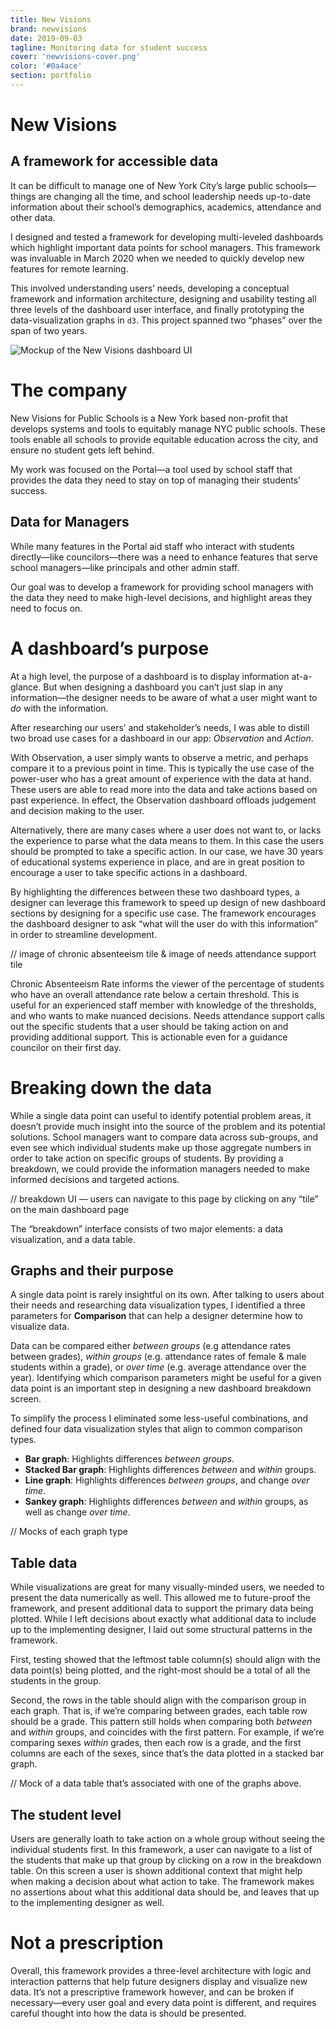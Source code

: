 ```yaml
---
title: New Visions
brand: newvisions
date: 2019-09-03
tagline: Monitoring data for student success
cover: 'newvisions-cover.png'
color: '#0a4ace'
section: portfolio
---
```



# New Visions

<!-- This is doubly true when everything changes so suddenly like it did in early 2020. -->
<section class="tldr" markdown="1">

## A framework for accessible data
It can be difficult to manage one of New York City’s large public schools—things are changing all the time, and school leadership needs up-to-date information about their school’s demographics, academics, attendance and other data. 

I designed and tested a framework for developing multi-leveled dashboards which highlight important data points for school managers. This framework was invaluable in March 2020 when we needed to quickly develop new features for remote learning.

This involved understanding users’ needs, developing a conceptual framework and information architecture, designing and usability testing all three levels of the dashboard user interface, and finally prototyping the data-visualization graphs in `d3`. This project spanned two “phases” over the span of two years.

<div class="cover-image vertical">

  ![Mockup of the New Visions dashboard UI](../../images/portfolio/cover/newvisions-cover.png)
</div>

</section>

# The company
New Visions for Public Schools is a New York based non-profit that develops systems and tools to equitably manage NYC public schools. These tools enable all schools to provide equitable education across the city, and ensure no student gets left behind.

My work was focused on the Portal—a tool used by school staff that provides the data they need to stay on top of managing their students’ success.

## Data for Managers
While many features in the Portal aid staff who interact with students directly—like councilors—there was a need to enhance features that serve school managers—like principals and other admin staff. 

Our goal was to develop a framework for providing school managers with the data they need to make high-level decisions, and highlight areas they need to focus on.

# A dashboard’s purpose
At a high level, the purpose of a dashboard is to display information at-a-glance. But when designing a dashboard you can’t just slap in any information—the designer needs to be aware of what a user might want to *do* with the information.

After researching our users’ and stakeholder’s needs, I was able to distill two broad use cases for a dashboard in our app: *Observation* and *Action*.

With Observation, a user simply wants to observe a metric, and perhaps compare it to a previous point in time. This is typically the use case of the power-user who has a great amount of experience with the data at hand. These users are able to read more into the data and take actions based on past experience. In effect, the Observation dashboard offloads judgement and decision making to the user.

Alternatively, there are many cases where a user does not want to, or lacks the experience to parse what the data means to them. In this case the users should be prompted to take a specific action. In our case, we have 30 years of educational systems experience in place, and are in great position to encourage a user to take specific actions in a dashboard.

By highlighting the differences between these two dashboard types, a designer can leverage this framework to speed up design of new dashboard sections by designing for a specific use case. The framework encourages the dashboard designer to ask “what will the user do with this information” in order to streamline development. 

// image of chronic absenteeism tile & image of needs attendance support tile

Chronic Absenteeism Rate informs the viewer of the percentage of students who have an overall attendance rate below a certain threshold. This is useful for an experienced staff member with knowledge of the thresholds, and who wants to make nuanced decisions.
Needs attendance support calls out the specific students that a user should be taking action on and providing additional support. This is actionable even for a guidance councilor on their first day.

# Breaking down the data
While a single data point can useful to identify potential problem areas, it doesn’t provide much insight into the source of the problem and its potential solutions. School managers want to compare data across sub-groups, and even see which individual students make up those aggregate numbers in order to take action on specific groups of students.  By providing a breakdown, we could provide the information managers needed to make informed decisions and targeted actions. 

// breakdown UI — users can navigate to this page by clicking on any “tile” on the main dashboard page

The “breakdown” interface consists of two major elements: a data visualization, and a data table.

## Graphs and their purpose
A single data point is rarely insightful on its own. After talking to users about their needs and researching data visualization types, I identified a three parameters for **Comparison** that can help a designer determine how to visualize data. 

Data can be compared either *between groups* (e.g attendance rates between grades), *within groups* (e.g. attendance rates of female & male students within a grade), or *over time* (e.g. average attendance over the year). Identifying which comparison parameters might be useful for a given data point is an important step in designing a new dashboard breakdown screen.

To simplify the process I eliminated some less-useful combinations, and defined four data visualization styles that align to common comparison types.

- **Bar graph**: Highlights differences *between groups*.
- **Stacked Bar graph**: Highlights differences *between* and *within* groups.
- **Line graph**: Highlights differences *between groups*, and change *over time*.
- **Sankey graph**: Highlights differences *between* and *within* groups, as well as change *over time*.

// Mocks of each graph type

## Table data
While visualizations are great for many visually-minded users, we needed to present the data numerically as well. This allowed me to future-proof the framework, and present additional data to support the primary data being plotted. While I left decisions about exactly what additional data to include up to the implementing designer, I laid out some structural patterns in the framework. 

First, testing showed that the leftmost table column(s) should align with the data point(s) being plotted, and the right-most should be a total of all the students in the group. 

Second, the rows in the table should align with the comparison group in each graph. That is, if we’re comparing between grades, each table row should be a grade. This pattern still holds when comparing both *between* and *within* groups, and coincides with the first pattern. For example, if we’re comparing sexes *within* grades, then each row is a grade, and the first columns are each of the sexes, since that’s the data plotted in a stacked bar graph. 

// Mock of a data table that’s associated with one of the graphs above.

## The student level
Users are generally loath to take action on a whole group without seeing the individual students first. In this framework, a user can navigate to a list of the students that make up that group by clicking on a row in the breakdown table. On this screen a user is shown additional context that might help when making a decision about what action to take. The framework makes no assertions about what this additional data should be, and leaves that up to the implementing designer as well.

# Not a prescription
Overall, this framework provides a three-level architecture with logic and interaction patterns that help future designers display and visualize new data. It’s not a prescriptive framework however, and can be broken if necessary—every user goal and every data point is different, and requires careful thought into how the data is should be presented. 

<!-- section to talk about the UI design of the graphs -->